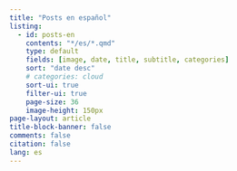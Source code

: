 ```yaml
---
title: "Posts en español"
listing:
  - id: posts-en
    contents: "*/es/*.qmd"
    type: default
    fields: [image, date, title, subtitle, categories]  
    sort: "date desc"
    # categories: cloud
    sort-ui: true
    filter-ui: true
    page-size: 36
    image-height: 150px
page-layout: article
title-block-banner: false
comments: false
citation: false
lang: es
---
```


::: {#posts-es}
:::
